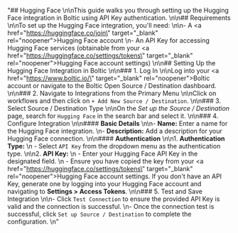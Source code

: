 "## Hugging Face  \n\nThis guide walks you through setting up the Hugging Face integration in Boltic using API Key authentication.  \n\n## Requirements  \n\nTo set up the Hugging Face integration, you'll need:  \n\n- A <a href=\"https://huggingface.co/join\" target=\"_blank\" rel=\"noopener\"><span>Hugging Face account</span></a>  \n- An API Key for accessing Hugging Face services (obtainable from your <a href=\"https://huggingface.co/settings/tokens\" target=\"_blank\" rel=\"noopener\"><span>Hugging Face account settings</span></a>)  \n\n## Setting Up the Hugging Face Integration in Boltic  \n\n### 1. Log In  \n\nLog into your <a href=\"https://www.boltic.io/\" target=\"_blank\" rel=\"noopener\"><span>Boltic account</span></a> or navigate to the Boltic Open Source / Destination dashboard.  \n\n### 2. Navigate to Integrations from the Primary Menu  \n\nClick on workflows and then click on `+ Add New Source / Destination`.  \n\n### 3. Select Source / Destination Type  \n\nOn the *Set up the Source / Destination* page, search for `Hugging Face` in the search bar and select it.  \n\n### 4. Configure Integration  \n\n#### **Basic Details**  \n\n- **Name:** Enter a name for the Hugging Face integration.  \n- **Description:** Add a description for your Hugging Face connection.  \n\n#### **Authentication**  \n\n1. **Authentication Type:**  \n   - Select `API Key` from the dropdown menu as the authentication type.  \n\n2. **API Key:**  \n   - Enter your Hugging Face API Key in the designated field.  \n   - Ensure you have copied the key from your <a href=\"https://huggingface.co/settings/tokens\" target=\"_blank\" rel=\"noopener\"><span>Hugging Face account settings</span></a>. If you don't have an API Key, generate one by logging into your Hugging Face account and navigating to **Settings > Access Tokens**.  \n\n### 5. Test and Save Integration  \n\n- Click `Test Connection` to ensure the provided API Key is valid and the connection is successful.  \n- Once the connection test is successful, click `Set up Source / Destination` to complete the configuration.  \n"